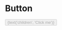 
<Meta title="Dev | Components / Button" component={Button} />

# Button

<Story name="Knobs">
    <Button
        variant={radios('theme', ['default', 'primary', 'secondary'], 'default')}
        bordered={boolean('bordered', false)}
        size={radios('size', ['medium', 'small'], 'medium')}
        block={boolean('block', false)}
        disabled={boolean('disabled', false)}
        onClick={action('onClick')}
    >
        {text('children', 'Click me')}
    </Button>
</Story>
